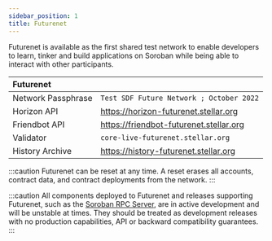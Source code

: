 ```yaml
---
sidebar_position: 1
title: Futurenet
---
```


Futurenet is available as the first shared test network to enable developers to
learn, tinker and build applications on Soroban while being able to interact
with other participants.

| Futurenet |  |
| :-- | --- |
| Network Passphrase | `Test SDF Future Network ; October 2022` |
| Horizon API | https://horizon-futurenet.stellar.org |
| Friendbot API | https://friendbot-futurenet.stellar.org |
| Validator | `core-live-futurenet.stellar.org` |
| History Archive | https://history-futurenet.stellar.org |

:::caution
Futurenet can be reset at any time. A reset erases all accounts, contract data,
and contract deployments from the network.
:::

:::caution
All components deployed to Futurenet and releases supporting Futurenet, such as
the [Soroban RPC Server], are in active development and will be unstable at
times. They should be treated as development releases with no production
capabilities, API or backward compatibility guarantees.
:::

[Soroban RPC Server]: https://github.com/stellar/quickstart#soroban-rpc-server
